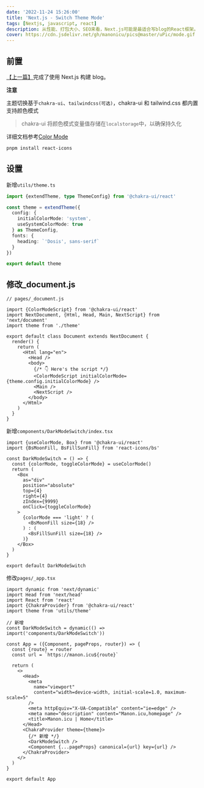 ```yaml
---
date: '2022-11-24 15:26:00'
title: 'Next.js - Switch Theme Mode'
tags: [Nextjs, javascript, react]
description: 从性能、打包大小、SEO来看，Next.js可能是最适合写blog的React框架。
cover: https://cdn.jsdelivr.net/gh/manonicu/pics@master/uPic/mode.gif
---
```


## 前置

[【上一篇】](/blog/javascript/nextjs/tips/build-blog-with-nextjs)完成了使用 Next.js 构建 blog。

**注意**

主题切换基于`chakra-ui`、`tailwindcss(可选)`，chakra-ui 和 tailwind.css 都内置支持颜色模式

> chakra-ui 将颜色模式变量值存储在`localstorage`中，以确保持久化

详细文档参考[Color Mode](https://chakra-ui.com/docs/styled-system/color-mode)

```bash
pnpm install react-icons
```

## 设置

新增`utils/theme.ts`

```ts
import {extendTheme, type ThemeConfig} from '@chakra-ui/react'

const theme = extendTheme({
  config: {
    initialColorMode: 'system',
    useSystemColorMode: true
  } as ThemeConfig,
  fonts: {
    heading: `'Dosis', sans-serif`
  }
})

export default theme
```

## 修改\_document.js

```tsx
// pages/_document.js

import {ColorModeScript} from '@chakra-ui/react'
import NextDocument, {Html, Head, Main, NextScript} from 'next/document'
import theme from './theme'

export default class Document extends NextDocument {
  render() {
    return (
      <Html lang="en">
        <Head />
        <body>
          {/* 👇 Here's the script */}
          <ColorModeScript initialColorMode={theme.config.initialColorMode} />
          <Main />
          <NextScript />
        </body>
      </Html>
    )
  }
}
```

新增`components/DarkModeSwitch/index.tsx`

```tsx
import {useColorMode, Box} from '@chakra-ui/react'
import {BsMoonFill, BsFillSunFill} from 'react-icons/bs'

const DarkModeSwitch = () => {
  const {colorMode, toggleColorMode} = useColorMode()
  return (
    <Box
      as="div"
      position="absolute"
      top={4}
      right={4}
      zIndex={9999}
      onClick={toggleColorMode}
    >
      {colorMode === 'light' ? (
        <BsMoonFill size={18} />
      ) : (
        <BsFillSunFill size={18} />
      )}
    </Box>
  )
}

export default DarkModeSwitch
```

修改`pages/_app.tsx`

```tsx
import dynamic from 'next/dynamic'
import Head from 'next/head'
import React from 'react'
import {ChakraProvider} from '@chakra-ui/react'
import theme from 'utils/theme'

// 新增
const DarkModeSwitch = dynamic(() => import('components/DarkModeSwitch'))

const App = ({Component, pageProps, router}) => {
  const {route} = router
  const url = `https://manon.icu${route}`

  return (
    <>
      <Head>
        <meta
          name="viewport"
          content="width=device-width, initial-scale=1.0, maximum-scale=5"
        />
        <meta httpEquiv="X-UA-Compatible" content="ie=edge" />
        <meta name="description" content="Manon.icu,homepage" />
        <title>Manon.icu | Home</title>
      </Head>
      <ChakraProvider theme={theme}>
        {/* 新增 */}
        <DarkModeSwitch />
        <Component {...pageProps} canonical={url} key={url} />
      </ChakraProvider>
    </>
  )
}

export default App
```
